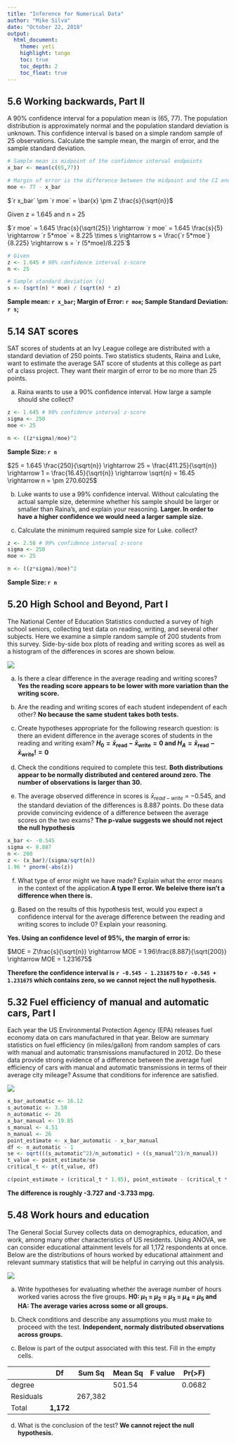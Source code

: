 ```yaml
---
title: "Inference for Numerical Data"
author: "Mike Silva"
date: "October 22, 2018"
output:
  html_document:
    theme: yeti
    highlight: tango
    toc: true
    toc_depth: 2
    toc_float: true
---
```


## 5.6 Working backwards, Part II

A 90% confidence interval for a population mean is (65, 77).  The population distribution is approximately normal and the population standard deviation is unknown.  This confidence interval is based on a simple random sample of 25 observations.  Calculate the sample mean, the margin of error, and the sample standard deviation.

```r
# Sample mean is midpoint of the confidence interval endpoints
x_bar <- mean(c(65,77))

# Margin of error is the difference between the midpoint and the CI endpoints
moe <- 77 - x_bar
```

$`r x_bar` \pm `r moe` = \bar{x} \pm Z \frac{s}{\sqrt{n}}$

Given z = 1.645 and n = 25

$`r moe` = 1.645 \frac{s}{\sqrt{25}} \rightarrow `r moe` = 1.645 \frac{s}{5} \rightarrow `r 5*moe` = 8.225 \times s \rightarrow s = \frac{`r 5*moe`}{8.225} \rightarrow s = `r (5*moe)/8.225`$

```r
# Given
z <- 1.645 # 90% confidence interval z-score
n <- 25

# Sample standard deviation (s)
s <- (sqrt(n) * moe) / (sqrt(n) * z)
```

**Sample mean: `r x_bar`;  Margin of Error: `r moe`; Sample Standard Deviation: `r s`;**

## 5.14 SAT scores

SAT scores of students at an Ivy League college are distributed with a standard deviation of 250 points. Two statistics students, Raina and Luke, want to estimate the
average SAT score of students at this college as part of a class project. They want their margin of error to be no more than 25 points.

(a) Raina wants to use a 90% confidence interval. How large a sample should she collect? 
```r
z <- 1.645 # 90% confidence interval z-score
sigma <- 250
moe <- 25

n <- ((z*sigma)/moe)^2
```

**Sample Size: `r n`**

$25 = 1.645 \frac{250}{\sqrt{n}} \rightarrow 25 = \frac{411.25}{\sqrt{n}} \rightarrow 1 = \frac{16.45}{\sqrt{n}} \rightarrow \sqrt{n} = 16.45 \rightarrow n = \pm 270.6025$

(b) Luke wants to use a 99% confidence interval. Without calculating the actual sample size, determine whether his sample should be larger or smaller than Raina’s, and explain your reasoning. **Larger.  In order to have a higher confidence we would need a larger sample size.**

(c) Calculate the minimum required sample size for Luke.
collect? 

```r
z <- 2.58 # 99% confidence interval z-score
sigma <- 250
moe <- 25

n <- ((z*sigma)/moe)^2
```

**Sample Size: `r n`**

## 5.20 High School and Beyond, Part I

The National Center of Education Statistics conducted a survey of high school seniors, collecting test data on reading, writing, and several other subjects.  Here we examine a simple random sample of 200 students from this survey.  Side-by-side box plots of reading and writing scores as well as a histogram of the differences in scores are shown below.

![ ](https://github.com/mikeasilva/CUNY-SPS/raw/master/DATA606/Figures/5_20.png)

(a) Is there a clear difference in the average reading and writing scores? **Yes the reading score appears to be lower with more variation than the writing score.**

(b) Are the reading and writing scores of each student independent of each other? **No because the same student takes both tests.**

(c) Create hypotheses appropriate for the following research question: is there an evident difference in the average scores of students in the reading and writing exam? **$H_0 = \bar{x}_\text{read} - \bar{x}_\text{write} = 0$  and $H_A = \bar{x}_\text{read} - \bar{x}_\text{write} != 0$**

(d) Check the conditions required to complete this test. **Both distributions appear to be normally distributed and centered around zero.  The number of observations is larger than 30.**

(e) The average observed difference in scores is $\bar{x}_{read−write}$ = −0.545, and the standard deviation of the differences is 8.887 points.  Do these data provide convincing evidence of a difference between the average scores on the two exams? **The p-value suggests we should not reject the null hypothesis**

```r
x_bar <- -0.545
sigma <- 8.887
n <- 200
z <- (x_bar)/(sigma/sqrt(n))
1.96 * pnorm(-abs(z))
```

(f) What type of error might we have made? Explain what the error means in the context of the application.**A type II error.  We beleive there isn't a difference when there is.**

(g) Based on the results of this hypothesis test, would you expect a confidence interval for the average difference between the reading and writing scores to include 0? Explain your reasoning.

**Yes.  Using an confidence level of 95%, the margin of error is:**

$MOE = Z\frac{s}{\sqrt{n}} \rightarrow MOE = 1.96\frac{8.887}{\sqrt{200}} \rightarrow MOE = 1.231675$

**Therefore the confidence interval is `r -0.545 - 1.231675` to `r -0.545 + 1.231675` which contains zero, so we cannot reject the null hypothesis.**

## 5.32 Fuel efficiency of manual and automatic cars, Part I 

Each year the US Environmental Protection Agency (EPA) releases fuel economy data on cars manufactured in that year.  Below are summary statistics on fuel efficiency (in miles/gallon) from random samples of cars with manual and automatic transmissions manufactured in 2012.  Do these data provide strong evidence of a difference between the average fuel efficiency of cars with manual and automatic transmissions in terms of their average city mileage?  Assume that conditions for inference are satisfied.

![ ](https://github.com/mikeasilva/CUNY-SPS/raw/master/DATA606/Figures/5_32.png)

```r
x_bar_automatic <- 16.12
s_automatic <- 3.58
n_automatic <- 26
x_bar_manual <- 19.85
s_manual <- 4.51
n_manual <- 26
point_estimate <- x_bar_automatic - x_bar_manual
df <- n_automatic - 1
se <- sqrt(((s_automatic^2)/n_automatic) + ((s_manual^2)/n_manual))
t_value <- point_estimate/se
critical_t <- pt(t_value, df)

c(point_estimate + (critical_t * 1.95), point_estimate - (critical_t * 1.95)) 
```

**The difference is roughly -3.727 and -3.733 mpg.**

## 5.48 Work hours and education

The General Social Survey collects data on demographics, education, and work, among many other characteristics of US residents.  Using ANOVA, we can consider educational attainment levels for all 1,172 respondents at once.  Below are the distributions
of hours worked by educational attainment and relevant summary statistics that will be helpful in carrying out this analysis.

![ ](https://github.com/mikeasilva/CUNY-SPS/raw/master/DATA606/Figures/5_48.png)

(a) Write hypotheses for evaluating whether the average number of hours worked varies across the five groups. **H0: $\mu_1$ = $\mu_2$ = $\mu_3$ = $\mu_4$ = $\mu_5$ and HA: The average varies across some or all groups.**

(b) Check conditions and describe any assumptions you must make to proceed with the test. **Independent, normaly distributed observations across groups.**

(c) Below is part of the output associated with this test. Fill in the empty cells.


|           |    Df   | Sum Sq  | Mean Sq | F value | Pr(>F) |
|-----------|---------|---------|---------|---------|--------|
| degree    |         |         | 501.54  |         | 0.0682 |
| Residuals |         | 267,382 |         |         |        |
| Total     |**1,172**|         |         |         |        |

(d) What is the conclusion of the test? **We cannot reject the null hypothesis.**